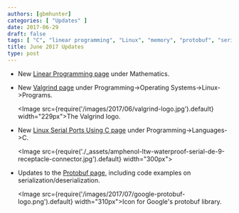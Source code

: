 ```yaml
---
authors: [gbmhunter]
categories: [ "Updates" ]
date: 2017-06-29
draft: false
tags: [ "C", "linear programming", "Linux", "memory", "protobuf", "serial ports", "serialization", "Valgrind" ]
title: June 2017 Updates
type: post
---
```


* New [Linear Programming page](/mathematics/linear-programming) under Mathematics.

* New [Valgrind page](/programming/operating-systems/linux/programs/valgrind) under Programming->Operating Systems->Linux->Programs.  

    <Image src={require('/images/2017/06/valgrind-logo.jpg').default} width="229px">The Valgrind logo.</Image>

* New [Linux Serial Ports Using C page](/programming/operating-systems/linux/linux-serial-ports-using-c-cpp) under Programming->Languages->C.  

    <Image src={require('./_assets/amphenol-ltw-waterproof-serial-de-9-receptacle-connector.jpg').default} width="300px"></Image>

* Updates to the [Protobuf page](/programming/general/protobuf), including code examples on serialization/deserialization.  

    <Image src={require('/images/2017/07/google-protobuf-logo.png').default} width="310px">Icon for Google's protobuf library.</Image>